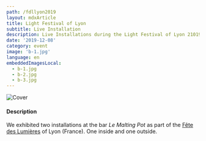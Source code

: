 ```yaml
---
path: /fdllyon2019
layout: mdxArticle
title: Light Festival of Lyon
subtitle: Live Installation
description: Live Installations during the Light Festival of Lyon 21019
date: '2019-12-08'
category: event
image: 'b-1.jpg'
language: en
embeddedImagesLocal:
  - b-1.jpg
  - b-2.jpg
  - b-3.jpg
---
```


![Cover](cover.jpg)

#### Description

We exhibited two installations at the bar _Le Malting Pot_ as part of the [Fête des Lumières](//www.fetedeslumieres.lyon.fr) of Lyon (France). One inside and one outside.

 <ImageGrid props={props}/>
